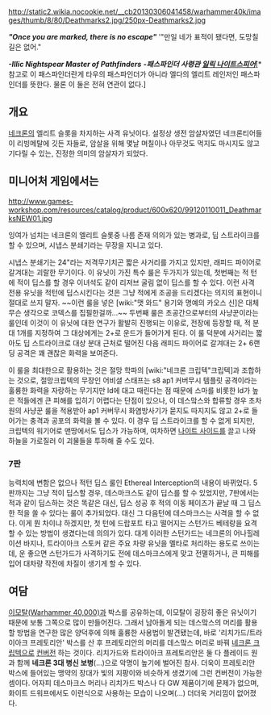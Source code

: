 {{{+1 '''Deathmarks'''}}}

http://static2.wikia.nocookie.net/__cb20130306041458/warhammer40k/images/thumb/8/80/Deathmarks2.jpg/250px-Deathmarks2.jpg

'' '''"Once you are marked, there is no escape"''' ''
'' '''"만일 네가 표적이 됐다면, 도망칠 길은 없어." 

'' ''' -Illic Nightspear Master of Pathfinders '''''
'' ''' -패스파인더 사령관 [[일릭 나이트스피어]] ''' ''[* 참고로 이 패스파인더란게 타우의 패스파인더가 아니라 엘다의 엘리트 레인저인 패스파인더를 뜻한다. 물론 이 둘은 전혀 연관이 없다.] 
== 개요 ==

[[네크론]]의 엘리트 슬롯을 차지하는 사격 유닛이다. 설정상 생전 암살자였던 네크론티어들이 리빙메탈에 깃든 자들로, 암살을 위해 몇날 며칠이나 아무것도 먹지도 마시지도 않고 기다릴 수 있는, 진정한 의미의 암살자가 되었다.


== 미니어처 게임에서는 ==

http://www.games-workshop.com/resources/catalog/product/600x620/99120110011_DeathmarksNEW01.jpg

잉여가 넘치는 네크론의 엘리트 슬롯중 나름 존재 의의가 있는 병과로, 딥 스트라이크를 할 수 있으며, 시냅스 분쇄기라는 무장을 지니고 있다.

시냅스 분쇄기는 24"라는 저격무기치곤 짧은 사거리를 가지고 있지만, 래피드 파이어로 갈겨대는 괴랄한 무기이다. 이 유닛이 가진 특수 룰은 두가지가 있는데, 첫번째는 적 턴에 적이 딥스를 할 경우 이녀석도 같이 리저브 굴림 없이 딥스를 할 수 있다. 이런 사격 전용 유닛을 적턴에 딥스시킨다는 것은 그냥 적에게 조공을 드리겠다는 의지의 표현이니 절대로 쓰지 말자. ~~이런 룰을 넣은 [wiki:"맷 와드" 용기와 명예의 카오스 신]은 대체 무슨 생각으로 코덱스를 집필한걸까...~~
두번째 룰은 초공간으로부터의 사냥꾼이라는 룰인데 이것이 이 유닛에 대한 연구가 활발히 진행되는 이유로, 전장에 등장할 때, 적 분대 1개를 지정하여 그 대상에게는 2+로 운드가 들어가게 된다.
이 룰 덕분에 사거리는 짧아도 딥 스트라이크로 대상 분대 근처로 떨어진 다음 래피드 파이어로 갈겨대는 2+ 6랜딩 공격은 꽤 괜찮은 화력을 보여준다. 

이 룰을 최대한으로 활용하는 것은 절망 학파의 [wiki:"네크론 크립텍"크립텍]과 조합하는 것으로, 절망크립텍의 무장인 어비셜 스태프는 s8 ap1 커버무시 템플릿 공격이라는 훌륭한 화력을 자랑하는 무기지만 ld에 대고 때린다는 점 때문에 스마를 비롯한 ld가 높은 적들에겐 큰 피해를 입히기 어렵다는 단점이 있으나, 이 데스맠스와 합류할 경우 초차원의 사냥꾼 룰을 적용받아 ap1 커버무시 화염방사기가 묻지도 따지지도 않고 2+로 들어가는 충격과 공포의 화력을 볼 수 있다. 이 경우 딥 스트라이크를 할 수 없게 되지만, 크립텍의 워기어로 맨땅에서도 딥스가 가능하며, 여차하면 [[나이트 사이드]]를 끌고 나와 하늘을 가로질러 이 괴물들을 투하해 줄 수도 있다.

=== 7판 ===
능력치에 변함은 없으나 적턴 딥스 룰인 Ethereal Interception의 내용이 바뀌었다. 5판까지는 그냥 적이 딥스할 경우, 데스마크스도 같이 딥스를 할 수 있었지만, 7판에서는 적과 같이 딥스하는 것은 똑같은 대신, 딥스 성공 후 적의 이동 페이즈가 끝날 때 그 딥스한 적을 쏠 수 있다는 룰이 추가되었다. 대신 그 다음턴에 데스마크스는 사격을 할 수 없다. 이게 뭔 차이냐 하겠지만, 첫 턴에 드랍포트 타고 떨어지는 스턴가드 베테랑을 요격 할 수 있는 방법이 생겼다는데 의의가 있다. 대게 이러한 스턴가드는 네크론의 어나힐레이션 바지나, 트라이아크 스토커 같은 주요 차량 유닛을 멜타로 처리하는 용도로 쓰이는데, 운 좋으면 스턴가드가 사격하기도 전에 데스마크스에게 맞고 전멸하거나, 큰 피해를 입어 대차량 작전에 차질이 생기게 할 수 있다. 

== 여담 ==
[[이모탈(Warhammer 40,000)]]과 박스를 공유하는데, 이모탈이 굉장히 좋은 유닛이기 때문에 보통 그쪽으로 많이 만들어진다. 그래서 남아돌게 되는 데스맠스의 머리를 활용할 방법을 연구한 많은 양덕후에 의해 훌륭한 사용법이 발견됐는데, 바로 '리치가드/트라이아크 프레토리안' 박스를 산 후 프레토리안의 머리를 데스맠스 머리로 바꿔 [[네크론 크립텍]]으로 [[컨버전]] 하는 것이다. 리치가드와 트라이아크 프레토리안은 둘 다 플레이드 원과 함께 '''네크론 3대 병신 보병'''(...)으로 악명이 높기에 벌어진 참사. 더욱이 프레토리안 박스에 들어있는 맹약의 장대가 빛의 지팡이와 비슷하게 생겼기에 그런 컨버전이 가능한 셈이다. 어자피 데스마크스 머리나 리치가드 박스나 다 GW 제품이기에 문제가 없으며, 화이트 드워프에서도 이런식으로 사용하는 모습이 나오며(...) 더더욱 거리낌이 없어졌다.
